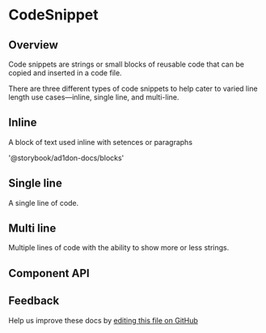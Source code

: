 
<!-- How do I get <Props> to work?
 -->
# CodeSnippet

## Overview
Code snippets are strings or small blocks of reusable code that can be copied and inserted in a code file.

<Preview>
	<CodeSnippet>
	</CodeSnippet>
</Preview>

There are three different types of code snippets to help cater to varied line length use cases—inline, single line, and multi-line.

## Inline
A block of text used inline with setences or paragraphs

<Preview>
	<CodeSnippet type="inline">'@storybook/ad1don-docs/blocks'</CodeSnippet>
</Preview>

## Single line
A single line of code.

<Preview>
	<CodeSnippet>
	</CodeSnippet>
</Preview>

## Multi line
Multiple lines of code with the ability to show more or less strings.

<Preview>
	<CodeSnippet type="multi">
	</CodeSnippet>	
</Preview>

## Component API

<Props sort="asc" />

## Feedback

Help us improve these docs by
[editing this file on GitHub](https://github.com/carbon-design-system/carbon/edit/master/packages/react/src/components/Accordion/Accordion.stories.mdx)